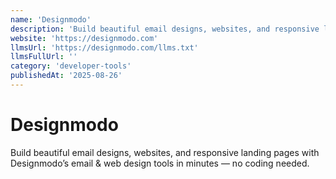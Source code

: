 ```yaml
---
name: 'Designmodo'
description: 'Build beautiful email designs, websites, and responsive landing pages with Designmodo’s email & web design tools in minutes — no coding needed.'
website: 'https://designmodo.com'
llmsUrl: 'https://designmodo.com/llms.txt'
llmsFullUrl: ''
category: 'developer-tools'
publishedAt: '2025-08-26'
---
```


# Designmodo

Build beautiful email designs, websites, and responsive landing pages with Designmodo’s email & web design tools in minutes — no coding needed.
